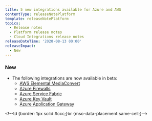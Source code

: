 ```yaml
---
title: 5 new integrations available for Azure and AWS
contentType: releaseNotePlatform
template: releaseNotePlatform
topics:
  - Release notes
  - Platform release notes
  - Cloud Integrations release notes
releaseDateTime: '2020-08-13 00:00'
releaseImpact:
  - New
---
```


### New

* The following integrations are now available in beta:
  * [AWS Elemental MediaConvert](https://docs.newrelic.com/docs/integrations/amazon-integrations/aws-integrations-list/aws-elemental-mediaconvert-monitoring-integration)
  * [Azure Firewalls](https://docs.newrelic.com/docs/integrations/microsoft-azure-integrations/azure-integrations-list/azure-firewalls-monitoring-integration)
  * [Azure Service Fabric](https://docs.newrelic.com/docs/integrations/microsoft-azure-integrations/azure-integrations-list/azure-service-fabric-monitoring-integration)
  * [Azure Key Vault](https://docs.newrelic.com/docs/integrations/microsoft-azure-integrations/azure-integrations-list/azure-key-vault-monitoring-integration)
  * [Azure Application Gateway](https://docs.newrelic.com/docs/integrations/microsoft-azure-integrations/azure-integrations-list/azure-application-gateway-monitoring-integration)

&lt;!--td &#x7B;border: 1px solid #ccc;}br &#x7B;mso-data-placement:same-cell;}-->
